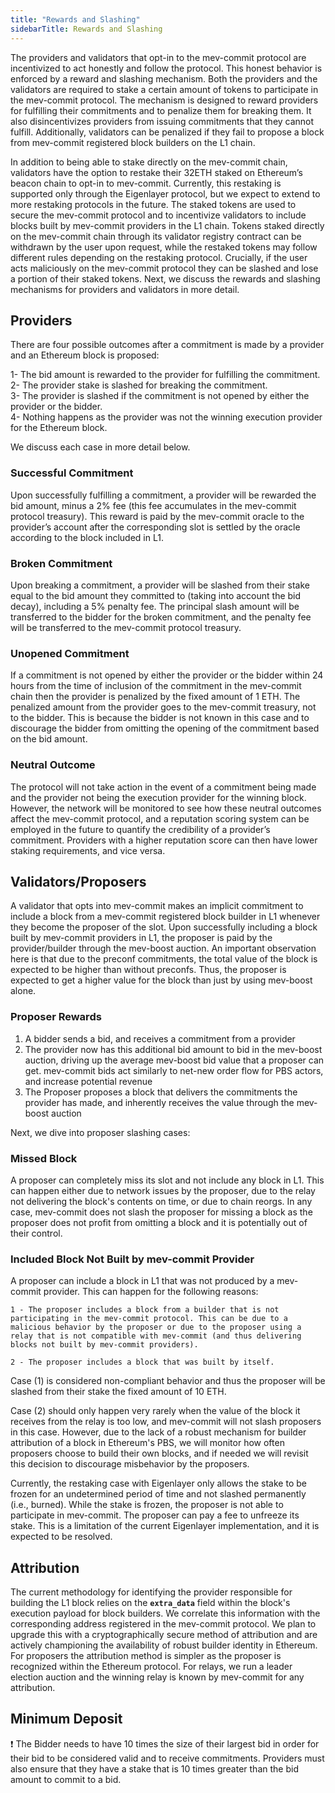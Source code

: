 ```yaml
---
title: "Rewards and Slashing"
sidebarTitle: Rewards and Slashing
---
```


The providers and validators that opt-in to the mev-commit protocol are incentivized to act honestly and follow the protocol. This honest behavior is enforced by a reward and slashing mechanism. Both the providers and the validators are required to stake a certain amount of tokens to participate in the mev-commit protocol. The mechanism is designed to reward providers for fulfilling their commitments and to penalize them for breaking them. It also disincentivizes providers from issuing commitments that they cannot fulfill. Additionally, validators can be penalized if they fail to propose a block from mev-commit registered block builders on the L1 chain.

In addition to being able to stake directly on the mev-commit chain, validators have the option to restake their 32ETH staked on Ethereum’s beacon chain to opt-in to mev-commit. Currently, this restaking is supported only through the Eigenlayer protocol, but we expect to extend to more restaking protocols in the future. The staked tokens are used to secure the mev-commit protocol and to incentivize validators to include blocks built by mev-commit providers in the L1 chain. Tokens staked directly on the mev-commit chain through its validator registry contract can be withdrawn by the user upon request, while the restaked tokens may follow different rules depending on the restaking protocol. Crucially, if the user acts maliciously on the mev-commit protocol they can be slashed and lose a portion of their staked tokens. Next, we discuss the rewards and slashing mechanisms for providers and validators in more detail.

## Providers
There are four possible outcomes after a commitment is made by a provider and an Ethereum block is proposed:

1- The bid amount is rewarded to the provider for fulfilling the commitment.  
2- The provider stake is slashed for breaking the commitment.  
3- The provider is slashed if the commitment is not opened by either the provider or the bidder.  
4- Nothing happens as the provider was not the winning execution provider for the Ethereum block.  

We discuss each case in more detail below.

### Successful Commitment
Upon successfully fulfilling a commitment, a provider will be rewarded the bid amount, minus a 2% fee (this fee accumulates in the mev-commit protocol treasury). This reward is paid by the mev-commit oracle to the provider’s account after the corresponding slot is settled by the oracle according to the block included in L1.

### Broken Commitment
Upon breaking a commitment, a provider will be slashed from their stake equal to the bid amount they committed to (taking into account the bid decay), including a 5% penalty fee. The principal slash amount will be transferred to the bidder for the broken commitment, and the penalty fee will be transferred to the mev-commit protocol treasury.

### Unopened Commitment
If a commitment is not opened by either the provider or the bidder within 24 hours from the time of inclusion of the commitment in the mev-commit chain then the provider is penalized by the fixed amount of 1 ETH. The penalized amount from the provider goes to the mev-commit treasury, not to the bidder. This is because the bidder is not known in this case and to discourage the bidder from omitting the opening of the commitment based on the bid amount.

### Neutral Outcome
The protocol will not take action in the event of a commitment being made and the provider not being the execution provider for the winning block. However, the network will be monitored to see how these neutral outcomes affect the mev-commit protocol, and a reputation scoring system can be employed in the future to quantify the credibility of a provider’s commitment. Providers with a higher reputation score can then have lower staking requirements, and vice versa.


## Validators/Proposers
A validator that opts into mev-commit makes an implicit commitment to include a block from a mev-commit registered block builder in L1 whenever they become the proposer of the slot. Upon successfully including a block built by mev-commit providers in L1, the proposer is paid by the provider/builder through the mev-boost auction. An important observation here is that due to the preconf commitments, the total value of the block is expected to be higher than without preconfs. Thus, the proposer is expected to get a higher value for the block than just by using mev-boost alone.

### Proposer Rewards

1. A bidder sends a bid, and receives a commitment from a provider
2. The provider now has this additional bid amount to bid in the mev-boost auction, driving up the average mev-boost bid value that a proposer can get. mev-commit bids act similarly to net-new order flow for PBS actors, and increase potential revenue
3. The Proposer proposes a block that delivers the commitments the provider has made, and inherently receives the value through the mev-boost auction

Next, we dive into proposer slashing cases:

### Missed Block
A proposer can completely miss its slot and not include any block in L1. This can happen either due to network issues by the proposer, due to the relay not delivering the block's contents on time, or due to chain reorgs. In any case, mev-commit does not slash the proposer for missing a block as the proposer does not profit from omitting a block and it is potentially out of their control.

### Included Block Not Built by mev-commit Provider
 A proposer can include a block in L1 that was not produced by a mev-commit provider. This can happen for the following reasons:

    1 - The proposer includes a block from a builder that is not participating in the mev-commit protocol. This can be due to a malicious behavior by the proposer or due to the proposer using a relay that is not compatible with mev-commit (and thus delivering blocks not built by mev-commit providers).

    2 - The proposer includes a block that was built by itself.
    
Case (1) is considered non-compliant behavior and thus the proposer will be slashed from their stake the fixed amount of 10 ETH.  
  
Case (2) should only happen very rarely when the value of the block it receives from the relay is too low, and mev-commit will not slash proposers in this case. However, due to the lack of a robust mechanism for builder attribution of a block in Ethereum's PBS, we will monitor how often proposers choose to build their own blocks, and if needed we will revisit this decision to discourage misbehavior by the proposers.

Currently, the restaking case with Eigenlayer only allows the stake to be frozen for an undetermined period of time and not slashed permanently (i.e., burned). While the stake is frozen, the proposer is not able to participate in mev-commit. The proposer can pay a fee to unfreeze its stake. This is a limitation of the current Eigenlayer implementation, and it is expected to be resolved. 

## Attribution

The current methodology for identifying the provider responsible for building the L1 block relies on the **`extra_data`** field within the block's execution payload for block builders. We correlate this information with the corresponding address registered in the mev-commit protocol. We plan to upgrade this with a cryptographically secure method of attribution and are actively championing the availability of robust builder identity in Ethereum.
For proposers the attribution method is simpler as the proposer is recognized within the Ethereum protocol. For relays, we run a leader election auction and the winning relay is known by mev-commit for any attribution.

## Minimum Deposit

❗ The Bidder needs to have 10 times the size of their largest bid in order for their bid to be considered valid and to receive commitments. Providers must also ensure that they have a stake that is 10 times greater than the bid amount to commit to a bid.







